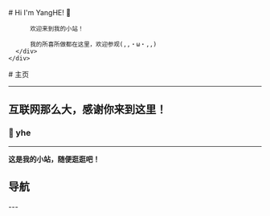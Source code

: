 
<BaseLayout title="Home">
  <BaseCard title="Home">
    <div class="flex">
      <div class="p-6">
          # Hi I'm YangHE! 👋

          欢迎来到我的小站！

          我的所喜所做都在这里，欢迎参观(,,・ω・,,)
      </div>
    </div>

  </BaseCard>

  <BaseCard title="Home" image="/index.webp">
# 主页

---

## 互联网那么大，感谢你来到这里！

### 🧊 yhe

---

**这是我的小站，随便逛逛吧！**


## 导航
<div class="grid grid-cols-2 gap-4">
  <LinkCard
    title="博客"
    img="https://cdn.pixabay.com/photo/2023/10/05/11/57/book-8295812_640.jpg"
    desc="生活的记录"
    url="/blog"
    target = "_self"
  />
  <LinkCard
    title="项目"
    img="https://cdn.pixabay.com/photo/2016/11/19/22/52/coding-1841550_640.jpg"
    desc="各种小玩具"
    url="/project"
    target = "_self"
  />
  <LinkCard
    title="关于"
    img="https://cdn.pixabay.com/photo/2018/02/15/14/37/paper-3155438_640.jpg"
    desc="我对我的了解"
    url="/about"
    target = "_self"
  />
  <LinkCard
    title="友链"
    img="https://cdn.pixabay.com/photo/2022/01/11/21/48/link-6931554_640.png"
    desc="志同道合的朋友们"
    url="/friend"
    target = "_self"
  />
</div>
---
  </BaseCard>
</BaseLayout>
